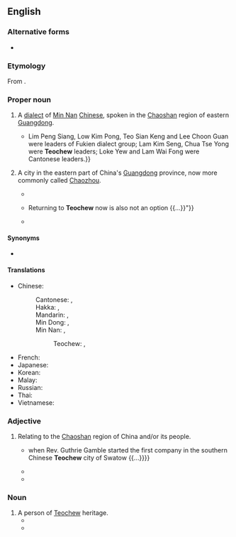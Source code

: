 ==English==

===Alternative forms===
* {{alter|en|Diojiu|Teochiu|Tiuchiu|Tie-chiu|Teochow|Chiuchow}}

===Etymology===
From {{etyl|zhx-teo|en}} {{zh-l|潮州|tr=dio5 ziu1}}.

===Proper noun===
{{en-proper noun}}
{{wikipedia|Teochew (dialect)}}

# A [[dialect]] of [[Min Nan]] [[Chinese]], spoken in the [[Chaoshan]] region of eastern [[Guangdong]].
#* {{quote-book|en|year=1995|author=Qinghuang Yan|title=Community and Politics: The Chinese in Colonial Singapore and Malaysia|publisher=Marshall Cavendish International|isbn=9789812100627
|passage={{...}} Lim Peng Siang, Low Kim Pong, Teo Sian Keng and Lee Choon Guan were leaders of Fukien dialect group; Lam Kim Seng, Chua Tse Yong were '''Teochew''' leaders; Loke Yew and Lam Wai Fong were Cantonese leaders.}}
# {{lb|en|dated}} A city in the eastern part of China's [[Guangdong]] province, now more commonly called [[Chaozhou]]. {{rfv-sense|en}}
#* {{quote-book|en|year=1976|author=Yen Ching Hwang|title=The Overseas Chinese and the 1911 Revolution: With special reference to Singapore and Malaya|location=Kuala Lumpur|publisher=Oxford University Press|page=310|passage=As mentioned previously (in Chapter II), the Huang Kang Uprising in '''Teochew''' (also known as the first '''Teochew''' Uprising) had been fermenting long before the formation of the T'ung Meng Hui.}}
#* {{quote-book|en|year=2014|author=Song Cheng Miang|title=Teochew Red, Hokkien Green|publisher=Partridge Publishing Singapore
|passage="I miss my family in '''Teochew'''. {{...}} Returning to '''Teochew''' now is also not an option {{...}}"}}
#* {{quote-book|en|year=2015|author=Eric Low|title=Teochew Heritage Cooking: A treasury of recipes for Chinese comfort food|publisher=Marshall Cavendish International Asia Pte Ltd|isbn=9789814677356|page=72
|passage=It has been said that this dish was created by the court house chefs when the secretaries of the various civil departments in '''Teochew''' City did not want their officials to look uncivilised eating chicken with bones at formal events.}}

====Synonyms====
* {{l|en|Chaozhou}}

====Translations====
{{trans-top|one of the divisions of the Chinese language}}
* Chinese:
*: Cantonese: {{t|yue|潮州話|sc=Hani}}, {{t|yue|潮州话|tr=ciu4 zau1 waa6-2|sc=Hani}}
*: Hakka: {{t|hak|潮州話|sc=Hani}}, {{t|hak|潮州话|tr=Chhèu-chû-fa|sc=Hani}}
*: Mandarin: {{t+|cmn|潮州話|sc=Hani}}, {{t|cmn|潮州话|tr=Cháozhōuhuà|sc=Hani}}
*: Min Dong: {{t|cdo|潮州話|sc=Hani}}, {{t|cdo|潮州话|tr=Dièu-ciŭ-uâ|sc=Hani}}
*: Min Nan: {{t+|nan|潮州話|sc=Hani}}, {{t|nan|潮州话|tr=Tiô-chiu-ōe|sc=Hani}}
*:: Teochew: {{t+|nan|潮州話|sc=Hani}}, {{t|nan|潮州话|tr=die5 ziu1 uê7, dio5 ziu1 uê7|sc=Hani}}
{{trans-mid}}
* French: {{t+|fr|teochew|m}}
* Japanese: {{t+|ja|潮州語|tr=ちょうしゅうご, chōshūgo}}
* Korean: {{t|ko|조주어}}
* Malay: {{t|ms|[[bahasa]] [[Teochew]]}}
* Russian: {{t|ru|чаоша́ньский|m}}
* Thai: {{t|th|แต้จิ๋ว}}
* Vietnamese: {{t|vi|[[tiếng]] [[Triều Châu]]}}
{{trans-bottom}}

{{trans-see|city|Chaozhou}}

===Adjective===
{{en-adjective|-}}

# Relating to the [[Chaoshan]] region of China and/or its people.
#* {{quote-book|en|year=1996|author=Danny Tze-Ken Wong|title=Our Anchor Holds: A History of the Boy's Brigade in Malaysia, 1946-1996
|passage={{...}} when Rev. Guthrie Gamble started the first company in the southern Chinese '''Teochew''' city of Swatow {{...}}}}
#* {{quote-book|en|year=2014|author=Kua Ee Heok|title=Ageing Baby Boomers|publisher=Write Editions / Tusitala (RLS) Pte Ltd|isbn=9789810792923
|passage=My grandfather, Mr Kua Kim Par, left the '''Teochew''' city of Chaozhou circa 1896 because of the political turmoil in China with the decline of the Qing Dynasty.}}
#* {{quote-book|en|year=2014|author=Sihua Liang|title=Language Attitudes and Identities in Multilingual China: A Linguistic Ethnography|publisher=Springer|isbn=9783319126197|page=92
|passage=Liang: So where do most members of your Jiazu live?<br>Chen: Chaozhou ('''Teochew''' city). Two thirds of the population live in Chaozhou. Err...three fourths, actually, because only my father, his brother and the sons of some relatives have left (Chaozhou) to work elsewhere.}}

===Noun===
{{en-noun}}
{{wikipedia|Teochew people}}

# A person of [[Teochew]] heritage.
#* {{quote-book|en|year=1985|author=Lim Keak Cheng|title=Social Change and the Chinese in Singapore: A Socio-economic Geography with Special Reference to Bāng Structure
|passage=The founding of the Four Seas Communications Bank by the leading Teochew merchants in 1907 marked the heyday of Teochew economic strength. However, the inter-war years was a period of economic regression for the '''Teochews'''.}}
#* {{quote-book|en|year=2012|author=Phyllis Ghim-Lian Chew|title=A Sociolinguistic History of Early Identities in Singapore: From Colonialism to Nationalism|publisher=Palgrave Macmillan|isbn=9781137012333|page=45
|passage=However, the majority of Singaporean '''Teochews''' speak the Swatow (named after the main Teochew city in southeast China) variety.}}